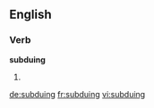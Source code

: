 ==English==

===Verb===
'''subduing'''

# {{present participle of|[[subdue]]}}

[[de:subduing]]
[[fr:subduing]]
[[vi:subduing]]